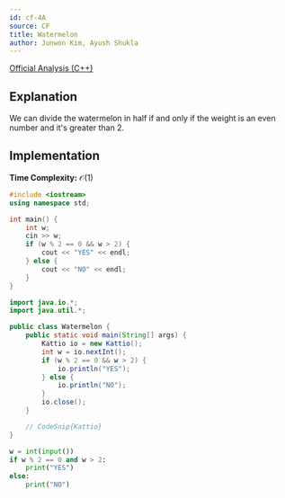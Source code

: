 ```yaml
---
id: cf-4A
source: CF
title: Watermelon
author: Junwon Kim, Ayush Shukla
---
```


[Official Analysis (C++)](https://codeforces.com/blog/entry/95249)

## Explanation

We can divide the watermelon in half if and only if the weight is an even number and it's greater than 2.

## Implementation

**Time Complexity:** $\mathcal{O}(1)$

<LanguageSection>
<CPPSection>

```cpp
#include <iostream>
using namespace std;

int main() {
	int w;
	cin >> w;
	if (w % 2 == 0 && w > 2) {
		cout << "YES" << endl;
	} else {
		cout << "NO" << endl;
	}
}
```

</CPPSection>
<JavaSection>

```java
import java.io.*;
import java.util.*;

public class Watermelon {
	public static void main(String[] args) {
		Kattio io = new Kattio();
		int w = io.nextInt();
		if (w % 2 == 0 && w > 2) {
			io.println("YES");
		} else {
			io.println("NO");
		}
		io.close();
	}

	// CodeSnip{Kattio}
}
```

</JavaSection>
<PySection>

```py
w = int(input())
if w % 2 == 0 and w > 2:
	print("YES")
else:
	print("NO")
```

</PySection>
</LanguageSection>
